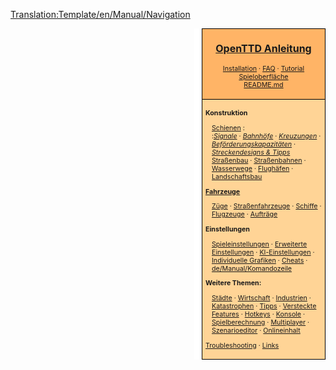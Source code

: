 <noinclude>[[Translation:Template/en/Manual/Navigation]]</noinclude>
<div style="float:right; padding-left:12px; background:#ffffff;">
<div style="border:1px solid #000000; background:#ffb466; padding:5px; -moz-border-radius-topleft:5px; -moz-border-radius-topright:5px; font-size: 12pt;">
<center><strong><font size="3">[[de/Manual/Main Page|OpenTTD Anleitung]]</font></strong></center>
<div style="font-size: 8pt; text-align: center;">
[[de/Manual/Installation|Installation]] &middot; 
[[de/Archive/Community/FAQ|FAQ]] &middot; 
[[de/Manual/Tutorial/Tutorial|Tutorial]]<br />
[[de/Manual/Spieloberfläche|Spieloberfläche]]<br />
[https://github.com/OpenTTD/OpenTTD/blob/master/README.md README.md]
</div>
</div>
<div style="border:1px solid black; border-top-width: 0px; background:#ffd496; padding:5px; -moz-border-radius-bottomleft:5px; -moz-border-radius-bottomright:8px; font-size: 8pt;">

<div style="width: 186px">
'''Konstruktion'''
<div style="margin-left:10px;">
[[de/Manual/Schienenkonstruktion|Schienen]] : <br />
:''[[de/Manual/Signale|Signale]]'' &middot; ''[[de/Manual/Bahnhof|Bahnhöfe]]'' &middot; ''[[de/Community/Junctionary/Main Page|Kreuzungen]]'' &middot; ''[[de/Community/Schienenlayouts|Beförderungskapazitäten]]'' &middot; ''[[de/Community/Streckendesigns|Streckendesigns & Tipps]]''
[[de/Manual/Straßenbau|Straßenbau]] &middot; [[de/Manual/Straßenbahn|Straßenbahnen]] &middot; [[de/Manual/Wasserwegebau|Wasserwege]] &middot; [[de/Manual/Flughafenbau|Flughäfen]] &middot; [[de/Manual/Landschaftsbau|Landschaftsbau]]
</div>
</div>

<div style="width: 186px">
'''[[de/Manual/Fahrzeuge|Fahrzeuge]]'''
<div style="margin-left:10px;">
[[de/Manual/Züge|Züge]] &middot; [[de/Manual/Straßenfahrzeuge|Straßenfahrzeuge]] &middot; [[de/Manual/Schiffe|Schiffe]] &middot;
[[de/Manual/Flugzeuge|Flugzeuge]] &middot; [[de/Manual/Aufträge|Aufträge]]
</div>
</div>

<div style="width: 186px">
'''Einstellungen'''
<div style="margin-left:10px;">
[[de/Manual/Spieleinstellungen|Spieleinstellungen]]<!-- &middot; [[de/Schwierigkeit|Schwierigkeit]] --> &middot; [[de/Archive/Manual/Settings/Erweiterte Einstellungen|Erweiterte Einstellungen]] &middot; [[de/Manual/KI-Einstellungen|KI-Einstellungen]] &middot; [[de/Manual/NewGRF|Individuelle Grafiken]] &middot; [[de/Manual/Cheats|Cheats]] &middot; [[de/Manual/Komandozeile]]
</div>
</div>

<div style="width: 186px">
'''Weitere Themen:'''<br />
<div style="margin-left:10px;">
[[de/Manual/Stadt|Städte]] &middot; [[de/Manual/Wirtschaft|Wirtschaft]] &middot; [[de/Manual/Industrie|Industrien]] &middot;
[[de/Manual/Katastrophen|Katastrophen]] &middot; [[de/Manual/Tipps|Tipps]] &middot;
[[de/Manual/Versteckte Features|Versteckte Features]] &middot; [[de/Manual/Hotkeys|Hotkeys]] &middot;
[[de/Manual/Konsole|Konsole]] &middot; [[de/Manual/Game Mechanics/Main Page|Spielberechnung]] &middot;
[[de/Manual/Multiplayer|Multiplayer]] &middot; [[de/Manual/Szenarioeditor|Szenarioeditor]] &middot;
[[de/Manual/Onlineinhalt|Onlineinhalt]]
</div>
</div>

[[de/Manual/Troubleshooting|Troubleshooting]] &middot; [[de/Archive/Lists/Links|Links]]
</div>
</div>
<includeonly>[[Category:de/Manual/Handbuch|{{PAGENAME}}]]</includeonly>

